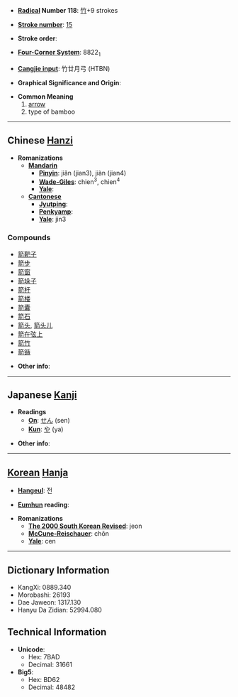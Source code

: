 * '''[[Wiktionary:Chinese radical index| Radical]] Number 118''': [[Wiktionary:Chinese radical index 竹|竹]]+9 strokes

* '''[[Wiktionary:Chinese total strokes index|Stroke number]]''': [[Wiktionary:Chinese total strokes index 15|15]]

* '''Stroke order''': 

* '''[[Wiktionary:Chinese four corner index|Four-Corner System]]''': 8822<sub>1</sub>

* '''[[Wiktionary:Chinese Cangjie index|Cangjie input]]''': 竹廿月弓 (HTBN)

* '''Graphical Significance and Origin''': 

* '''Common Meaning'''
*# [[arrow]]
*# type of bamboo


----

== Chinese [[Hanzi]] ==

* '''Romanizations'''
** '''[[Mandarin]]'''
*** '''[[Pinyin]]''': jiǎn (jian3), jiàn (jian4)
*** '''[[Wade-Giles]]''': chien<sup>3</sup>, chien<sup>4</sup>
*** '''[[Yale]]''': 
** '''[[Cantonese]]'''
*** '''[[Jyutping]]''':
*** '''[[Penkyamp]]''': 
*** '''[[Yale]]''': jin3

===Compounds===
*[[箭靶子]]
*[[箭步]]
*[[箭窗]]
*[[箭垛子]]
*[[箭杆]]
*[[箭楼]]
*[[箭囊]]
*[[箭石]]
*[[箭头]], [[箭头儿]]
*[[箭在弦上]]
*[[箭竹]]
*[[箭镞]]

* '''Other info''': 

----

== Japanese [[Kanji]] ==

* '''Readings'''
** '''[[On]]''': [[せん]] (sen)
** '''[[Kun]]''': [[や]] (ya)

* '''Other info''':  

----

== [[Korean]] [[Hanja]] ==

* '''[[Hangeul]]''': 전

* '''[[Eumhun]] reading''': 

* '''Romanizations'''
** '''[[The 2000 South Korean Revised Romanization|The 2000 South Korean Revised]]''': jeon
** '''[[McCune-Reischauer]]''': chŏn
** '''[[Yale]]''': cen

----

== Dictionary Information ==

* KangXi: 0889.340
* Morobashi: 26193
* Dae Jaweon: 1317.130
* Hanyu Da Zidian: 52994.080

== Technical Information ==

* '''Unicode''':
** Hex: 7BAD
** Decimal: 31661
* '''Big5''':
** Hex: BD62
** Decimal: 48482